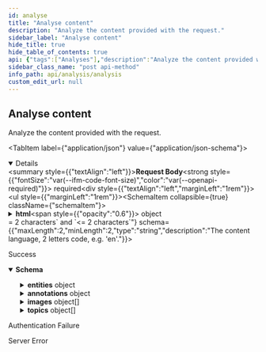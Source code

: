 ```yaml
---
id: analyse
title: "Analyse content"
description: "Analyze the content provided with the request."
sidebar_label: "Analyse content"
hide_title: true
hide_table_of_contents: true
api: {"tags":["Analyses"],"description":"Analyze the content provided with the request.","operationId":"analyse","requestBody":{"content":{"application/json":{"schema":{"required":["language","scope"],"type":"object","properties":{"html":{"type":"object","properties":{"fragment":{"type":"string","description":"The html fragment to analyze."},"page":{"type":"string","description":"The html page to analyze, either fragment or page should be present"}},"description":"The html fragment or html page to analyze.","title":"Html"},"url":{"type":"string","description":"The url of the page to analyze.","format":"url"},"urlClient":{"type":"string","description":"The client which the analysis should use to extract the content, by default chrome is used.","enum":["CHROME","PLAIN_HTTP","CHROME, PLAIN_HTTP"]},"language":{"maxLength":2,"minLength":2,"type":"string","description":"The content language, 2 letters code, e.g. 'en'."},"text":{"type":"string","description":"A textual fragment."},"exclude":{"type":"array","description":"An array of item IDs to exclude from the analysis results.","items":{"type":"string","description":"An array of item IDs to exclude from the analysis results.","format":"url"}},"scope":{"type":"string","description":"The scope of the analysis, one of 'local', 'network', 'cloud-only', 'network-only' or 'all'."},"matches":{"type":"integer","description":"Filter out results that don't have at least the specified number of occurrences. By default 1.","format":"int32"},"links":{"type":"string","description":"When returning an interpolated HTML results, matches should have the 'wl-link' class. By default 'no'."}},"description":"The request","title":"Request"}}},"required":true},"responses":{"200":{"description":"Success","content":{"application/json":{"schema":{"type":"object","properties":{"entities":{"type":"object","additionalProperties":{"type":"object","properties":{"entityId":{"type":"string","description":"The entity URI.","format":"url"},"confidence":{"type":"number","description":"Confidence score representing the entity match level.","format":"double"},"mainType":{"type":"string","description":"The main schema type for the current entity."},"types":{"type":"array","description":"The list of schema types which the entity can be classified to.","items":{"type":"string","description":"The list of schema types which the entity can be classified to."}},"label":{"type":"string","description":"The title of the entity."},"description":{"type":"string","description":"The description about the entity."},"images":{"type":"array","description":"The list of entity image URIs.","items":{"type":"string","description":"The list of entity image URIs.","format":"url"}},"sameAs":{"type":"array","description":"The list of entity sameas URIs.","items":{"type":"string","description":"The list of entity sameas URIs.","format":"url"}},"properties":{"type":"object","properties":{"latitude":{"type":"number","description":"The latitude.","format":"double"},"longitude":{"type":"number","description":"The longitude.","format":"double"}},"description":"The entity properties.","title":"Properties"},"synonyms":{"type":"array","items":{"type":"string"}}},"description":"Entity","title":"Entity"},"description":"A map of entity URI to the respective entity."},"annotations":{"type":"object","additionalProperties":{"type":"object","properties":{"annotationId":{"type":"string","description":"An unique id."},"start":{"type":"integer","description":"The starting posistion of annotation in content (zero-indexed & non negative ).","format":"int32"},"end":{"type":"integer","description":"The ending posistion of annotation in content (zero-indexed & non negative ).","format":"int32"},"text":{"type":"string","description":"The annotated text."},"entityMatches":{"type":"array","description":"The list of entities which the annotation matches.","items":{"type":"object","properties":{"confidence":{"type":"number","description":"Confidence score for the current entity.","format":"double"},"entityId":{"type":"string","description":"The entity URI.","format":"url"}},"description":"Entity Match","title":"EntityMatch"}}},"description":"Object representing single annotation.","title":"Annotation"},"description":"A map of annotation id to the respective annotation."},"images":{"type":"array","description":"A list of images.","items":{"type":"object","properties":{"label":{"type":"string","description":"The title of the image."},"url":{"type":"string","description":"The image URI.","format":"url"}},"description":"Image","title":"Image"}},"languages":{"type":"array","description":"A list of languages.","items":{"type":"string","description":"A list of languages."}},"topics":{"type":"array","description":"A list of topics.","items":{"type":"object","properties":{"label":{"type":"string","description":"The topic title."},"description":{"type":"string","description":"The topic description."},"uri":{"type":"string","description":"The topic URI.","format":"url"},"confidence":{"type":"number","description":"The topic confidence score.","format":"double"},"images":{"type":"array","description":"A list of image URIs.","items":{"type":"string","description":"A list of image URIs.","format":"url"}},"sameAs":{"type":"array","description":"A list of sameas URIs.","items":{"type":"string","description":"A list of sameas URIs.","format":"url"}}},"description":"Topic","title":"Topic"}},"content":{"type":"string","description":"The text supplied for analysis."}},"description":"Response","title":"Response"}}}},"401":{"description":"Authentication Failure"},"500":{"description":"Server Error"}},"security":[{"ApiKey":[]}],"method":"post","path":"/single","servers":[{"url":"https://api.wordlift.io/analysis"}],"securitySchemes":{"ApiKey":{"type":"apiKey","name":"Authorization","in":"header"}},"jsonRequestBodyExample":{"html":{"fragment":"string","page":"string"},"url":"string","urlClient":"CHROME","language":"string","text":"string","exclude":["string"],"scope":"string","matches":0,"links":"string"},"info":{"title":"Analysis","description":"Analyse content using Linked Data and Knowledge Graphs.","termsOfService":"https://wordlift.io/terms-of-service/","contact":{"name":"WordLift","url":"https://wordlift.io","email":"hello@wordlift.io"},"license":{"name":"(c) copyright 2022-present WordLift","url":"https://wordlift.io"},"version":"1.0"},"postman":{"name":"Analyse content","description":{"content":"Analyze the content provided with the request.","type":"text/plain"},"url":{"path":["single"],"host":["{{baseUrl}}"],"query":[],"variable":[]},"header":[{"key":"Content-Type","value":"application/json"},{"key":"Accept","value":"application/json"}],"method":"POST","body":{"mode":"raw","raw":"\"\"","options":{"raw":{"language":"json"}}},"auth":{"type":"apikey","apikey":[{"type":"any","value":"Authorization","key":"key"},{"type":"any","value":"<API Key>","key":"value"},{"type":"any","value":"header","key":"in"}]}}}
sidebar_class_name: "post api-method"
info_path: api/analysis/analysis
custom_edit_url: null
---
```



## Analyse content



Analyze the content provided with the request.

<MimeTabs><TabItem label={"application/json"} value={"application/json-schema"}><details style={{}} data-collapsed={false} open={true}><summary style={{"textAlign":"left"}}><strong>Request Body</strong><strong style={{"fontSize":"var(--ifm-code-font-size)","color":"var(--openapi-required)"}}> required</strong></summary><div style={{"textAlign":"left","marginLeft":"1rem"}}></div><ul style={{"marginLeft":"1rem"}}><SchemaItem collapsible={true} className={"schemaItem"}><details style={{}}><summary style={{}}><strong>html</strong><span style={{"opacity":"0.6"}}> object</span></summary><div style={{"marginLeft":"1rem"}}><div style={{"marginTop":".5rem","marginBottom":".5rem"}}>

The html fragment or html page to analyze.

</div><SchemaItem collapsible={false} name={"fragment"} required={false} schemaName={"string"} qualifierMessage={undefined} schema={{"type":"string","description":"The html fragment to analyze."}}></SchemaItem><SchemaItem collapsible={false} name={"page"} required={false} schemaName={"string"} qualifierMessage={undefined} schema={{"type":"string","description":"The html page to analyze, either fragment or page should be present"}}></SchemaItem></div></details></SchemaItem><SchemaItem collapsible={false} name={"url"} required={false} schemaName={"url"} qualifierMessage={undefined} schema={{"type":"string","description":"The url of the page to analyze.","format":"url"}}></SchemaItem><SchemaItem collapsible={false} name={"urlClient"} required={false} schemaName={"string"} qualifierMessage={"**Possible values:** [`CHROME`, `PLAIN_HTTP`, `CHROME, PLAIN_HTTP`]"} schema={{"type":"string","description":"The client which the analysis should use to extract the content, by default chrome is used.","enum":["CHROME","PLAIN_HTTP","CHROME, PLAIN_HTTP"]}}></SchemaItem><SchemaItem collapsible={false} name={"language"} required={true} schemaName={"string"} qualifierMessage={"**Possible values:** `>= 2 characters` and `<= 2 characters`"} schema={{"maxLength":2,"minLength":2,"type":"string","description":"The content language, 2 letters code, e.g. 'en'."}}></SchemaItem><SchemaItem collapsible={false} name={"text"} required={false} schemaName={"string"} qualifierMessage={undefined} schema={{"type":"string","description":"A textual fragment."}}></SchemaItem><SchemaItem collapsible={false} name={"exclude"} required={false} schemaName={"url[]"} qualifierMessage={undefined} schema={{"type":"array","description":"An array of item IDs to exclude from the analysis results.","items":{"type":"string","description":"An array of item IDs to exclude from the analysis results.","format":"url"}}}></SchemaItem><SchemaItem collapsible={false} name={"scope"} required={true} schemaName={"string"} qualifierMessage={undefined} schema={{"type":"string","description":"The scope of the analysis, one of 'local', 'network', 'cloud-only', 'network-only' or 'all'."}}></SchemaItem><SchemaItem collapsible={false} name={"matches"} required={false} schemaName={"int32"} qualifierMessage={undefined} schema={{"type":"integer","description":"Filter out results that don't have at least the specified number of occurrences. By default 1.","format":"int32"}}></SchemaItem><SchemaItem collapsible={false} name={"links"} required={false} schemaName={"string"} qualifierMessage={undefined} schema={{"type":"string","description":"When returning an interpolated HTML results, matches should have the 'wl-link' class. By default 'no'."}}></SchemaItem></ul></details></TabItem></MimeTabs><div><ApiTabs><TabItem label={"200"} value={"200"}><div>

Success

</div><div><MimeTabs schemaType={"response"}><TabItem label={"application/json"} value={"application/json"}><SchemaTabs><TabItem label={"Schema"} value={"Schema"}><details style={{}} data-collapsed={false} open={true}><summary style={{"textAlign":"left"}}><strong>Schema</strong></summary><div style={{"textAlign":"left","marginLeft":"1rem"}}></div><ul style={{"marginLeft":"1rem"}}><SchemaItem collapsible={true} className={"schemaItem"}><details style={{}}><summary style={{}}><strong>entities</strong><span style={{"opacity":"0.6"}}> object</span></summary><div style={{"marginLeft":"1rem"}}><div style={{"marginTop":".5rem","marginBottom":".5rem"}}>

A map of entity URI to the respective entity.

</div><li><div><code>property name*</code><span style={{"opacity":"0.6"}}> object</span></div></li></div></details></SchemaItem><SchemaItem collapsible={true} className={"schemaItem"}><details style={{}}><summary style={{}}><strong>annotations</strong><span style={{"opacity":"0.6"}}> object</span></summary><div style={{"marginLeft":"1rem"}}><div style={{"marginTop":".5rem","marginBottom":".5rem"}}>

A map of annotation id to the respective annotation.

</div><li><div><code>property name*</code><span style={{"opacity":"0.6"}}> object</span></div></li></div></details></SchemaItem><SchemaItem collapsible={true} className={"schemaItem"}><details style={{}}><summary style={{}}><strong>images</strong><span style={{"opacity":"0.6"}}> object[]</span></summary><div style={{"marginLeft":"1rem"}}><div style={{"marginTop":".5rem","marginBottom":".5rem"}}>

A list of images.

</div><li><div style={{"fontSize":"var(--ifm-code-font-size)","opacity":"0.6","marginLeft":"-.5rem","paddingBottom":".5rem"}}>Array [</div></li><SchemaItem collapsible={false} name={"label"} required={false} schemaName={"string"} qualifierMessage={undefined} schema={{"type":"string","description":"The title of the image."}}></SchemaItem><SchemaItem collapsible={false} name={"url"} required={false} schemaName={"url"} qualifierMessage={undefined} schema={{"type":"string","description":"The image URI.","format":"url"}}></SchemaItem><li><div style={{"fontSize":"var(--ifm-code-font-size)","opacity":"0.6","marginLeft":"-.5rem"}}>]</div></li></div></details></SchemaItem><SchemaItem collapsible={false} name={"languages"} required={false} schemaName={"string[]"} qualifierMessage={undefined} schema={{"type":"array","description":"A list of languages.","items":{"type":"string","description":"A list of languages."}}}></SchemaItem><SchemaItem collapsible={true} className={"schemaItem"}><details style={{}}><summary style={{}}><strong>topics</strong><span style={{"opacity":"0.6"}}> object[]</span></summary><div style={{"marginLeft":"1rem"}}><div style={{"marginTop":".5rem","marginBottom":".5rem"}}>

A list of topics.

</div><li><div style={{"fontSize":"var(--ifm-code-font-size)","opacity":"0.6","marginLeft":"-.5rem","paddingBottom":".5rem"}}>Array [</div></li><SchemaItem collapsible={false} name={"label"} required={false} schemaName={"string"} qualifierMessage={undefined} schema={{"type":"string","description":"The topic title."}}></SchemaItem><SchemaItem collapsible={false} name={"description"} required={false} schemaName={"string"} qualifierMessage={undefined} schema={{"type":"string","description":"The topic description."}}></SchemaItem><SchemaItem collapsible={false} name={"uri"} required={false} schemaName={"url"} qualifierMessage={undefined} schema={{"type":"string","description":"The topic URI.","format":"url"}}></SchemaItem><SchemaItem collapsible={false} name={"confidence"} required={false} schemaName={"double"} qualifierMessage={undefined} schema={{"type":"number","description":"The topic confidence score.","format":"double"}}></SchemaItem><SchemaItem collapsible={false} name={"images"} required={false} schemaName={"url[]"} qualifierMessage={undefined} schema={{"type":"array","description":"A list of image URIs.","items":{"type":"string","description":"A list of image URIs.","format":"url"}}}></SchemaItem><SchemaItem collapsible={false} name={"sameAs"} required={false} schemaName={"url[]"} qualifierMessage={undefined} schema={{"type":"array","description":"A list of sameas URIs.","items":{"type":"string","description":"A list of sameas URIs.","format":"url"}}}></SchemaItem><li><div style={{"fontSize":"var(--ifm-code-font-size)","opacity":"0.6","marginLeft":"-.5rem"}}>]</div></li></div></details></SchemaItem><SchemaItem collapsible={false} name={"content"} required={false} schemaName={"string"} qualifierMessage={undefined} schema={{"type":"string","description":"The text supplied for analysis."}}></SchemaItem></ul></details></TabItem><TabItem label={"Example (from schema)"} value={"Example (from schema)"}><ResponseSamples responseExample={"{\n  \"entities\": {},\n  \"annotations\": {},\n  \"images\": [\n    {\n      \"label\": \"string\",\n      \"url\": \"string\"\n    }\n  ],\n  \"languages\": [\n    \"string\"\n  ],\n  \"topics\": [\n    {\n      \"label\": \"string\",\n      \"description\": \"string\",\n      \"uri\": \"string\",\n      \"confidence\": 0,\n      \"images\": [\n        \"string\"\n      ],\n      \"sameAs\": [\n        \"string\"\n      ]\n    }\n  ],\n  \"content\": \"string\"\n}"} language={"json"}></ResponseSamples></TabItem></SchemaTabs></TabItem></MimeTabs></div></TabItem><TabItem label={"401"} value={"401"}><div>

Authentication Failure

</div><div></div></TabItem><TabItem label={"500"} value={"500"}><div>

Server Error

</div><div></div></TabItem></ApiTabs></div>
      